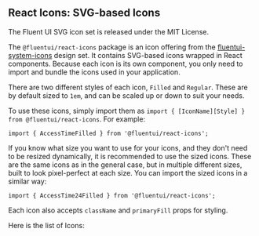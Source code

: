 
<Meta title="Concepts/Developer/Icons/React Icons: SVG-based Icons" />

## React Icons: SVG-based Icons

The Fluent UI SVG icon set is released under the MIT License.

The `@fluentui/react-icons` package is an icon offering from the [fluentui-system-icons](https://github.com/microsoft/fluentui-system-icons/tree/master/packages/react-icons) design set. It contains SVG-based icons wrapped in React components. Because each icon is its own component, you only need to import and bundle the icons used in your application.

There are two different styles of each icon, `Filled` and `Regular`. These are by default sized to `1em`, and can be scaled up or down to suit your needs.

To use these icons, simply import them as `import { [IconName][Style] } from @fluentui/react-icons`. For example:

```tsx
import { AccessTimeFilled } from '@fluentui/react-icons';
```

If you know what size you want to use for your icons, and they don't need to be resized dynamically, it is recommended to use the sized icons. These are the same icons as in the general case, but in multiple different sizes, built to look pixel-perfect at each size.
You can import the sized icons in a similar way:

```tsx
import { AccessTime24Filled } from '@fluentui/react-icons';
```

Each icon also accepts `className` and `primaryFill` props for styling.

Here is the list of Icons:

<ReactIconGrid />
